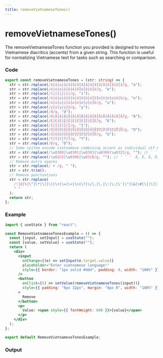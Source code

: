 ```yaml
---
title: removeVietnameseTones()
---
```



# removeVietnameseTones()

The removeVietnameseTones function you provided is designed to remove Vietnamese diacritics (accents) from a given string. This function is useful for normalizing Vietnamese text for tasks such as searching or comparison.

### Code

```ts title="removeVietnameseTones.ts"
export const removeVietnameseTones = (str: string) => {
  str = str.replace(/à|á|ạ|ả|ã|â|ầ|ấ|ậ|ẩ|ẫ|ă|ằ|ắ|ặ|ẳ|ẵ/g, "a");
  str = str.replace(/è|é|ẹ|ẻ|ẽ|ê|ề|ế|ệ|ể|ễ/g, "e");
  str = str.replace(/ì|í|ị|ỉ|ĩ/g, "i");
  str = str.replace(/ò|ó|ọ|ỏ|õ|ô|ồ|ố|ộ|ổ|ỗ|ơ|ờ|ớ|ợ|ở|ỡ/g, "o");
  str = str.replace(/ù|ú|ụ|ủ|ũ|ư|ừ|ứ|ự|ử|ữ/g, "u");
  str = str.replace(/ỳ|ý|ỵ|ỷ|ỹ/g, "y");
  str = str.replace(/đ/g, "d");
  str = str.replace(/À|Á|Ạ|Ả|Ã|Â|Ầ|Ấ|Ậ|Ẩ|Ẫ|Ă|Ằ|Ắ|Ặ|Ẳ|Ẵ/g, "A");
  str = str.replace(/È|É|Ẹ|Ẻ|Ẽ|Ê|Ề|Ế|Ệ|Ể|Ễ/g, "E");
  str = str.replace(/Ì|Í|Ị|Ỉ|Ĩ/g, "I");
  str = str.replace(/Ò|Ó|Ọ|Ỏ|Õ|Ô|Ồ|Ố|Ộ|Ổ|Ỗ|Ơ|Ờ|Ớ|Ợ|Ở|Ỡ/g, "O");
  str = str.replace(/Ù|Ú|Ụ|Ủ|Ũ|Ư|Ừ|Ứ|Ự|Ử|Ữ/g, "U");
  str = str.replace(/Ỳ|Ý|Ỵ|Ỷ|Ỹ/g, "Y");
  str = str.replace(/Đ/g, "D");
  // Some system encode vietnamese combining accent as individual utf-8 characters
  str = str.replace(/\u0300|\u0301|\u0303|\u0309|\u0323/g, ""); // ̀ ́ ̃ ̉ ̣  huyền, sắc, ngã, hỏi, nặng
  str = str.replace(/\u02C6|\u0306|\u031B/g, ""); // ˆ ̆ ̛  Â, Ê, Ă, Ơ, Ư
  // Remove extra spaces
  str = str.replace(/ + /g, " ");
  str = str.trim();
  // Remove punctuations
  str = str.replace(
    /!|@|%|\^|\*|\(|\)|\+|\=|\<|\>|\?|\/|,|\.|\:|\;|\'|\"|\&|\#|\[|\]|~|\$|_|`|-|{|}|\||\\/g,
    " "
  );
  return str;
};
```

### Example

```jsx
import { useState } from "react";

const RemoveVietnameseTonesExample = () => {
  const [input, setInput] = useState("");
  const [value, setValue] = useState("");
  return (
    <div>
      <input
        onChange={(e) => setInput(e.target.value)}
        placeholder="Enter vietnamese language!"
        style={{ border: "1px solid #ddd", padding: 8, width: "100%" }}
      />
      <button
        onClick={() => setValue(removeVietnameseTones(input))}
        style={{ padding: "6px 32px", margin: "8px 0", width: "100%" }}
      >
        Remove
      </button>
      <p>
        Value: <span style={{ fontWeight: 600 }}>{value}</span>
      </p>
    </div>
  );
};

export default RemoveVietnameseTonesExample;
```

### Output

<RemoveVietnameseTonesExample />
